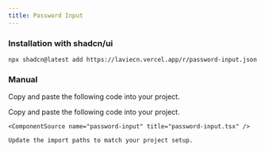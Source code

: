 ```yaml
---
title: Password Input
---
```


<ComponentPreview name="password-input-demo" />

### Installation with shadcn/ui

```package-install
npx shadcn@latest add https://laviecn.vercel.app/r/password-input.json
```

### Manual

Copy and paste the following code into your project.

<Steps>
  <Step>
    Copy and paste the following code into your project.

    <ComponentSource name="password-input" title="password-input.tsx" />

  </Step>
  <Step>

    Update the import paths to match your project setup.

  </Step>
</Steps>
